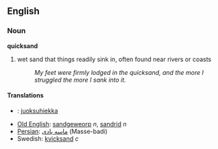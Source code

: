 ==English==

===Noun===
'''quicksand'''
#wet sand that things readily sink in, often found near rivers or coasts
#:''My feet were firmly lodged in the quicksand, and the more I struggled the more I sank into it.''

====Translations====
*{{msg:fi}}: [[juoksuhiekka]]
*[[Old English]]: [[sandgeweorp]] ''n'', [[sandrid]] ''n''
*[[Persian]]: [[ماسه بادی]] (Masse-badi)
*Swedish: [[kvicksand]] ''c''